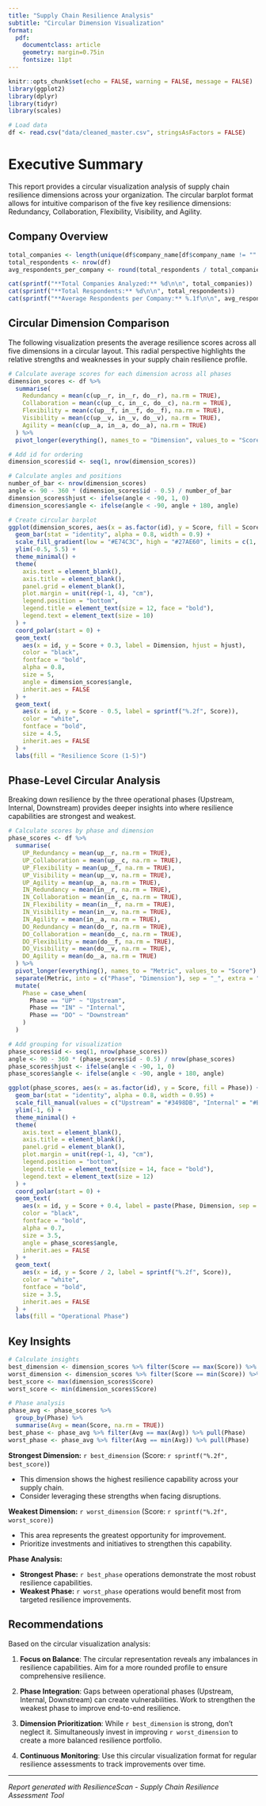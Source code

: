 ---
title: "Supply Chain Resilience Analysis"
subtitle: "Circular Dimension Visualization"
format:
  pdf:
    documentclass: article
    geometry: margin=0.75in
    fontsize: 11pt
---

```{r setup, include=FALSE}
knitr::opts_chunk$set(echo = FALSE, warning = FALSE, message = FALSE)
library(ggplot2)
library(dplyr)
library(tidyr)
library(scales)

# Load data
df <- read.csv("data/cleaned_master.csv", stringsAsFactors = FALSE)
```

# Executive Summary

This report provides a circular visualization analysis of supply chain resilience dimensions across your organization. The circular barplot format allows for intuitive comparison of the five key resilience dimensions: Redundancy, Collaboration, Flexibility, Visibility, and Agility.

## Company Overview

```{r company-stats}
total_companies <- length(unique(df$company_name[df$company_name != "" & !is.na(df$company_name)]))
total_respondents <- nrow(df)
avg_respondents_per_company <- round(total_respondents / total_companies, 1)

cat(sprintf("**Total Companies Analyzed:** %d\n\n", total_companies))
cat(sprintf("**Total Respondents:** %d\n\n", total_respondents))
cat(sprintf("**Average Respondents per Company:** %.1f\n\n", avg_respondents_per_company))
```

\newpage

## Circular Dimension Comparison

The following visualization presents the average resilience scores across all five dimensions in a circular layout. This radial perspective highlights the relative strengths and weaknesses in your supply chain resilience profile.

```{r circular-barplot, fig.width=10, fig.height=10}
# Calculate average scores for each dimension across all phases
dimension_scores <- df %>%
  summarise(
    Redundancy = mean(c(up__r, in__r, do__r), na.rm = TRUE),
    Collaboration = mean(c(up__c, in__c, do__c), na.rm = TRUE),
    Flexibility = mean(c(up__f, in__f, do__f), na.rm = TRUE),
    Visibility = mean(c(up__v, in__v, do__v), na.rm = TRUE),
    Agility = mean(c(up__a, in__a, do__a), na.rm = TRUE)
  ) %>%
  pivot_longer(everything(), names_to = "Dimension", values_to = "Score")

# Add id for ordering
dimension_scores$id <- seq(1, nrow(dimension_scores))

# Calculate angles and positions
number_of_bar <- nrow(dimension_scores)
angle <- 90 - 360 * (dimension_scores$id - 0.5) / number_of_bar
dimension_scores$hjust <- ifelse(angle < -90, 1, 0)
dimension_scores$angle <- ifelse(angle < -90, angle + 180, angle)

# Create circular barplot
ggplot(dimension_scores, aes(x = as.factor(id), y = Score, fill = Score)) +
  geom_bar(stat = "identity", alpha = 0.8, width = 0.9) +
  scale_fill_gradient(low = "#E74C3C", high = "#27AE60", limits = c(1, 5)) +
  ylim(-0.5, 5.5) +
  theme_minimal() +
  theme(
    axis.text = element_blank(),
    axis.title = element_blank(),
    panel.grid = element_blank(),
    plot.margin = unit(rep(-1, 4), "cm"),
    legend.position = "bottom",
    legend.title = element_text(size = 12, face = "bold"),
    legend.text = element_text(size = 10)
  ) +
  coord_polar(start = 0) +
  geom_text(
    aes(x = id, y = Score + 0.3, label = Dimension, hjust = hjust),
    color = "black",
    fontface = "bold",
    alpha = 0.8,
    size = 5,
    angle = dimension_scores$angle,
    inherit.aes = FALSE
  ) +
  geom_text(
    aes(x = id, y = Score - 0.5, label = sprintf("%.2f", Score)),
    color = "white",
    fontface = "bold",
    size = 4.5,
    inherit.aes = FALSE
  ) +
  labs(fill = "Resilience Score (1-5)")
```

\newpage

## Phase-Level Circular Analysis

Breaking down resilience by the three operational phases (Upstream, Internal, Downstream) provides deeper insights into where resilience capabilities are strongest and weakest.

```{r phase-circular, fig.width=12, fig.height=12}
# Calculate scores by phase and dimension
phase_scores <- df %>%
  summarise(
    UP_Redundancy = mean(up__r, na.rm = TRUE),
    UP_Collaboration = mean(up__c, na.rm = TRUE),
    UP_Flexibility = mean(up__f, na.rm = TRUE),
    UP_Visibility = mean(up__v, na.rm = TRUE),
    UP_Agility = mean(up__a, na.rm = TRUE),
    IN_Redundancy = mean(in__r, na.rm = TRUE),
    IN_Collaboration = mean(in__c, na.rm = TRUE),
    IN_Flexibility = mean(in__f, na.rm = TRUE),
    IN_Visibility = mean(in__v, na.rm = TRUE),
    IN_Agility = mean(in__a, na.rm = TRUE),
    DO_Redundancy = mean(do__r, na.rm = TRUE),
    DO_Collaboration = mean(do__c, na.rm = TRUE),
    DO_Flexibility = mean(do__f, na.rm = TRUE),
    DO_Visibility = mean(do__v, na.rm = TRUE),
    DO_Agility = mean(do__a, na.rm = TRUE)
  ) %>%
  pivot_longer(everything(), names_to = "Metric", values_to = "Score") %>%
  separate(Metric, into = c("Phase", "Dimension"), sep = "_", extra = "merge") %>%
  mutate(
    Phase = case_when(
      Phase == "UP" ~ "Upstream",
      Phase == "IN" ~ "Internal",
      Phase == "DO" ~ "Downstream"
    )
  )

# Add grouping for visualization
phase_scores$id <- seq(1, nrow(phase_scores))
angle <- 90 - 360 * (phase_scores$id - 0.5) / nrow(phase_scores)
phase_scores$hjust <- ifelse(angle < -90, 1, 0)
phase_scores$angle <- ifelse(angle < -90, angle + 180, angle)

ggplot(phase_scores, aes(x = as.factor(id), y = Score, fill = Phase)) +
  geom_bar(stat = "identity", alpha = 0.8, width = 0.95) +
  scale_fill_manual(values = c("Upstream" = "#3498DB", "Internal" = "#E67E22", "Downstream" = "#9B59B6")) +
  ylim(-1, 6) +
  theme_minimal() +
  theme(
    axis.text = element_blank(),
    axis.title = element_blank(),
    panel.grid = element_blank(),
    plot.margin = unit(rep(-1, 4), "cm"),
    legend.position = "bottom",
    legend.title = element_text(size = 14, face = "bold"),
    legend.text = element_text(size = 12)
  ) +
  coord_polar(start = 0) +
  geom_text(
    aes(x = id, y = Score + 0.4, label = paste(Phase, Dimension, sep = "\n"), hjust = hjust),
    color = "black",
    fontface = "bold",
    alpha = 0.7,
    size = 3.5,
    angle = phase_scores$angle,
    inherit.aes = FALSE
  ) +
  geom_text(
    aes(x = id, y = Score / 2, label = sprintf("%.2f", Score)),
    color = "white",
    fontface = "bold",
    size = 3.5,
    inherit.aes = FALSE
  ) +
  labs(fill = "Operational Phase")
```

\newpage

## Key Insights

```{r insights}
# Calculate insights
best_dimension <- dimension_scores %>% filter(Score == max(Score)) %>% pull(Dimension)
worst_dimension <- dimension_scores %>% filter(Score == min(Score)) %>% pull(Dimension)
best_score <- max(dimension_scores$Score)
worst_score <- min(dimension_scores$Score)

# Phase analysis
phase_avg <- phase_scores %>%
  group_by(Phase) %>%
  summarise(Avg = mean(Score, na.rm = TRUE))
best_phase <- phase_avg %>% filter(Avg == max(Avg)) %>% pull(Phase)
worst_phase <- phase_avg %>% filter(Avg == min(Avg)) %>% pull(Phase)
```

**Strongest Dimension:** `r best_dimension` (Score: `r sprintf("%.2f", best_score)`)

- This dimension shows the highest resilience capability across your supply chain.
- Consider leveraging these strengths when facing disruptions.

**Weakest Dimension:** `r worst_dimension` (Score: `r sprintf("%.2f", worst_score)`)

- This area represents the greatest opportunity for improvement.
- Prioritize investments and initiatives to strengthen this capability.

**Phase Analysis:**

- **Strongest Phase:** `r best_phase` operations demonstrate the most robust resilience capabilities.
- **Weakest Phase:** `r worst_phase` operations would benefit most from targeted resilience improvements.

## Recommendations

Based on the circular visualization analysis:

1. **Focus on Balance**: The circular representation reveals any imbalances in resilience capabilities. Aim for a more rounded profile to ensure comprehensive resilience.

2. **Phase Integration**: Gaps between operational phases (Upstream, Internal, Downstream) can create vulnerabilities. Work to strengthen the weakest phase to improve end-to-end resilience.

3. **Dimension Prioritization**: While `r best_dimension` is strong, don't neglect it. Simultaneously invest in improving `r worst_dimension` to create a more balanced resilience portfolio.

4. **Continuous Monitoring**: Use this circular visualization format for regular resilience assessments to track improvements over time.

---

*Report generated with ResilienceScan - Supply Chain Resilience Assessment Tool*
